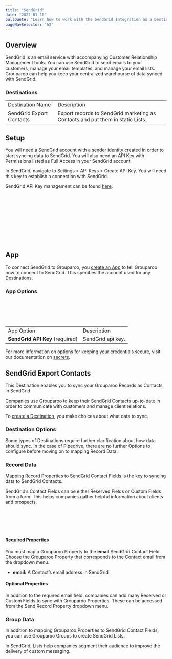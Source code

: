 ```yaml
---
title: "SendGrid"
date: "2022-01-10"
pullQuote: "Learn how to work with the SendGrid Integration as a Destination."
pageNavSelector: "h2"
---
```


<PluginDocsLinks plugin="Sendgrid" />

## Overview

SendGrid is an email service with accompanying Customer Relationship Management tools. You can use SendGrid to send emails to your customers, manage your email templates, and manage your email lists. Grouparoo can help you keep your centralized warehourse of data synced with SendGrid.

### Destinations

<table className="docTable">
  <tablebody>
    <tr>
      <td> Destination Name </td>
      <td> Description </td>
    </tr>
    <tr>
      <a href="#sendgrid-export-contacts">
        <td>SendGrid Export Contacts</td>
      </a>
      <td>
        Export records to SendGrid marketing as Contacts and put them in static
        Lists.
      </td>
    </tr>
  </tablebody>
</table>

## Setup

You will need a SendGrid account with a sender identity created in order to start syncing data to SendGrid. You will also need an API Key with Permissions listed as Full Access in your SendGrid account.

In SendGrid, navigate to Settings > API Keys > Create API Key. You will need this key to establish a connection with SendGrid.

SendGrid API Key management can be found [here](https://app.sendgrid.com/settings/api_keys).

<ImageInBrowserFrame
  src="/images/docs/integrations/sendgrid/setup/setup-1.png"
  alt="API Keys"
  width={720}
  height={134}
/>
<br></br>
<br></br>

<ImageInBrowserFrame
  src="/images/docs/integrations/sendgrid/setup/setup-2.png"
  alt="API Keys"
  width={720}
  height={256}
/>
<br></br>
<br></br>

## App

To connect SendGrid to Grouparoo, you [create an App](https://www.grouparoo.com/docs/config/apps) to tell Grouparoo how to connect to SendGrid. This specifies the account used for any Destinations.

### App Options

<ImageInBrowserFrame
  src="/images/docs/integrations/sendgrid/app/options.png"
  alt="SendGrid App Options"
  width={720}
  height={101}
/>
<br></br>
<br></br>

<table className="docTable">
  <tablebody>
    <tr>
      <td>App Option</td>
      <td>Description</td>
    </tr>
    <tr>
      <td>
        <strong>SendGrid API Key</strong> (required)
      </td>
      <td>SendGrid api key.</td>
    </tr>
  </tablebody>
</table>

For more information on options for keeping your credentials secure, visit our documentation on [secrets](/docs/deployment/secrets).

## SendGrid Export Contacts

This Destination enables you to sync your Grouparoo Records as Contacts in SendGrid.

Companies use Grouparoo to keep their SendGrid Contacts up-to-date in order to communicate with customers and manage client relations.

To [create a Destination](/docs/config/destinations), you make choices about what data to sync.

<DestinationSyncModes appName="SendGrid" recordsName="Contacts" />

### Destination Options

Some types of Destinations require further clarification about how data should sync. In the case of Pipedrive, there are no further Options to configure before moving on to mapping Record Data.

### Record Data

Mapping Record Properties to SendGrid Contact Fields is the key to syncing data to SendGrid Contacts.

SendGrid’s Contact Fields can be either Reserved Fields or Custom Fields from a form. This helps companies gather helpful information about clients and prospects.

<ImageInBrowserFrame
  src="/images/docs/integrations/sendgrid/export-contacts/record-data.png"
  alt="SendGrid Export Contacts Record Data"
  width={720}
  height={356}
/>
<br></br>
<br></br>

#### Required Properties

You must map a Grouparoo Property to the **email** SendGrid Contact Field. Choose the Grouparoo Property that corresponds to the Contact email from the dropdown menu.

- **email:** A Contact’s email address in SendGrid

#### Optional Properties

In addition to the required email field, companies can add many Reserved or Custom Fields to sync with Grouparoo Properties. These can be accessed from the Send Record Property dropdown menu.

### Group Data

In addition to mapping Grouparoo Properties to SendGrid Contact Fields, you can use Grouparoo Groups to create SendGrid Lists.

In SendGrid, Lists help companies segment their audience to improve the delivery of custom messaging.

<ImageInBrowserFrame
  src="/images/docs/integrations/sendgrid/export-contacts/group-data.png"
  alt="SendGrid Export Contacts Group Data"
  width={720}
  height={201}
/>
<br></br>
<br></br>

<PluginDocsIntegrationNotes plugin="SendGrid" />

